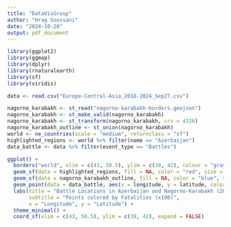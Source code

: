 ```yaml
---
title: "DataVisGroup"
author: "Hrag Soussani"
date: "2024-10-28"
output: pdf_document
---
```


```r

library(ggplot2)
library(ggmap)
library(dplyr)
library(rnaturalearth)
library(sf)
library(viridis)

data <- read.csv("Europe-Central-Asia_2018-2024_Sep27.csv")
```


```r

nagorno_karabakh <- st_read("nagorno-karabakh-borders.geojson")
nagorno_karabakh <- st_make_valid(nagorno_karabakh)
nagorno_karabakh <- st_transform(nagorno_karabakh, crs = 4326)
nagorno_karabakh_outline <- st_union(nagorno_karabakh)
world <- ne_countries(scale = "medium", returnclass = "sf")
highlighted_regions <- world %>% filter(name == "Azerbaijan")
data_battle <- data %>% filter(event_type == "Battles")

ggplot() +
  borders("world", xlim = c(43, 50.5), ylim = c(38, 42), colour = "gray85", fill = "gray80") +
  geom_sf(data = highlighted_regions, fill = NA, color = "red", size = 0.5) +
  geom_sf(data = nagorno_karabakh_outline, fill = NA, color = "blue", size = 2) +
  geom_point(data = data_battle, aes(x = longitude, y = latitude, color = fatalities), alpha = 1) +
  labs(title = "Battle Locations in Azerbaijan and Nagorno-Karabakh (2018-2024)",
       subtitle = "Points colored by Fatalities (x100)",
       x = "Longitude", y = "Latitude") +
  theme_minimal() +
  coord_sf(xlim = c(43, 50.5), ylim = c(38, 42), expand = FALSE)



```



